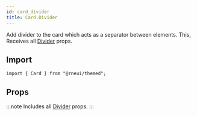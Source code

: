 ```yaml
---
id: card_divider
title: Card.Divider
---
```



<IconsStyle />

Add divider to the card which acts as a separator between elements.
This, Receives all [Divider](divider#props) props.

## Import

```tsx
import { Card } from "@rneui/themed";
```

## Props

:::note
Includes all [Divider](divider#props) props.
:::
